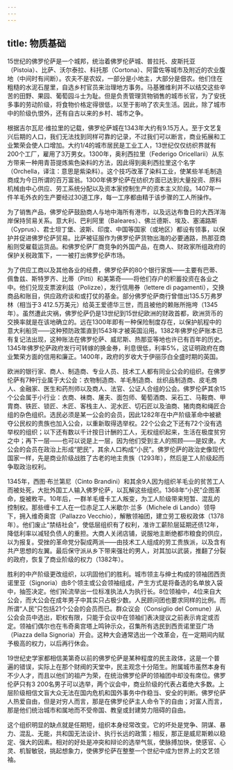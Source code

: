 ```yaml
---
---
---
```

title: 物质基础
---




15世纪的佛罗伦萨是一个城邦，统治着佛罗伦萨城、普拉托、皮斯托亚（Pistoia）、比萨、沃尔泰拉、科托那（Cortona）、阿雷佐等城市及附近的农业腹地（中间时有间断）。农夫不是农奴，一部分是小地主，大部分是佃农。他们住在粗糙的水泥石屋里，自选乡村官员来治理地方事务。马基雅维利并不以结交这些辛苦的田野、果园、葡萄园斗士为耻。但是负责管理货物销售的城市长官，为了安抚多事的劳动阶级，将食物价格定得很低，以至于影响了农夫生活。因此，除了城市中的阶级仇恨外，还有自古以来的乡村、城市之争。

根据吉尔瓦尼·维拉里的记载，佛罗伦萨城在1343年大约有9.15万人。至于文艺复兴后期的人口，我们无法找到同样可靠的记录，不过我们可以断言，商业拓展和工业繁荣会使人口增加。大约1/4的城市居民是工业工人，13世纪仅仅纺织界就有200个工厂，雇用了3万男女。1300年，奥利西拉里（Federigo Oricellarii）从东方带来一种用青苔提炼紫色染料的方法，因此得到奥利西拉里这个名字（Orchella，译注：意思是紫染料）。这个技巧改革了染料工业，使某些羊毛制造商成为今日所谓的百万富翁。1300年佛罗伦萨在纺织方面已达到大量投资、原料机械由中心供应、劳工系统分配以及资本家控制生产的资本主义阶段。1407年一件羊毛外衣的生产要经过30道工序，每一工序都由精于该步骤的工人所操作。

为了销售产品，佛罗伦萨鼓励商人与地中海所有港市，以及远达布鲁日的大西洋海岸保持贸易关系。意大利、巴利阿里（Baleares）、佛兰德斯、埃及、塞浦路斯（Cyprus）、君士坦丁堡、波斯、印度、中国等国家（或地区）都设有领事，以保护并促进佛罗伦萨贸易。比萨被征服作为佛罗伦萨货物出海的必要通路，热那亚商船则受雇载运货品。和佛罗伦萨厂商竞争的外国产品，在商人、财政家所组政府的保护关税政策下，一一被打出佛罗伦萨市场。

为了供应工商以及其他各业的经费，佛罗伦萨的80个银行家族——主要有巴蒂、佩鲁兹、斯特罗齐、比蒂（Pitti）和美第奇——将他们存户的积蓄投资在各业之中。他们兑现支票波利兹（Polizze），发行信用券（lettere di pagamenti），交换商品和账目，供应政府谈和或打仗的基金。部分佛罗伦萨商行曾借出135.5万弗罗林（相当于3 412.5万美元）给英王爱德华三世，而且被他的赖账所拖垮（1345年）。虽然遭此灾祸，佛罗伦萨仍是13世纪到15世纪欧洲的财政首都，欧洲货币的交换率就是在该地确立的。远在1300年即有一种保险制度存在，以保护航程中的意大利船货——这种预防政策直到1543年才被英国沿用。1382年佛罗伦萨账本已有复记法出现，这种账法在佛罗伦萨、威尼斯、热那亚等地也许已有百年的历史。1345年佛罗伦萨政府发行可转嫁的换金券，利息很低，利率5%，这证明政府在商业繁荣方面的信用和廉正。1400年，政府的岁收大于伊丽莎白全盛时期的英国。

欧洲的银行家、商人、制造商、专业人员、技术工人都有同业公会的组织。在佛罗伦萨有7种行业属于大公会：衣物制造商、羊毛制造商、丝织品制造商、皮毛商人、金融家、医生和药剂师以及商人、法官、公证人合组的公会。佛罗伦萨其余15个公会属于小行业：衣商、袜商、屠夫、面包师、葡萄酒商、采石工、马鞍商、甲胄商、铁匠、锁匠、木匠、客栈主人、泥水匠、切石匠以及油商、猪肉商和绳匠合组的杂色组织。选民必须是某一公会的会员，因此1282年在中产阶级革命中被褫夺公民权的贵族也加入公会，以重新取得选举权。22个公会之下还有72个没有选举权的组织；以下还有数以千计按日计酬的工人，无权组织起来，生活在极度贫穷之中；再下一层——也可以说是上一层，因为他们受到主人的照顾——是奴隶。大公会的会员在政治上形成“肥民”，其余人口构成“小民”。佛罗伦萨的政治史像现代国家一样，先是商业阶级战胜了古老的地主贵族（1293年），然后是工人阶级起而争取政治权利。

1345年，西图·布兰第尼（Cinto Brandini）和其余9人因为组织羊毛业的贫苦工人而被处死，大批外国工人输入佛罗伦萨，以瓦解这些组织。1368年“小民”企图革命，旋被敉平。10年后，一群羊毛缠卡工人叛变，为工人阶级带来短暂、混乱的控制权。那些缠卡工人在一位赤足工人米歇尔·兰多（Michele di Lando）领导下，拥入维奇奥宫（Pallazzo Vecchio），解散领袖团，建立劳工极权政体（1378年）。他们废止“禁结社会”，使低层组织有了权利，准许工薪阶层延期还债12年，降低利率以减轻负债人的重担。大商人关闭店铺，说服地主断绝都市粮食的供应，以为报复。受挫的革命党分裂成两派——由技术工人组成的劳工贵族派，以及含有共产思想的左翼。最后保守派从乡下带来强壮的男人，对其加以武装，推翻了分裂的政府，恢复了商业阶级的权力（1382年）。

胜利的中产阶级更改组织，以巩固他们的胜利。城市领主与绅士构成的领袖团西贡诺里亚（Signoria）由8个领主或公会领袖组成，产生方式是将备选的名单放入袋中，抽签决定。他们轮流举出一位标准执法人为执行长。8位领袖中，4位来自大公会，而大公会在成年男子中其实只占极少数。人民顾问团也要求同样的比例。而所谓“人民”只包括21个公会的会员而已。群众议会（Consiglio del Comune）从公会会员中选出，职权有限，只能于会议中在领袖们表决提议之前表示肯定或否定。领袖们偶尔也在韦奇奥宫塔上鸣钟示众，召集所有选民到西贡诺里亚广场（Piazza della Signoria）开会。这种大会通常选出一个改革会，在一定期间内赋予极高的权力，以后再行休会。

19世纪史学家都相信美第奇以前的佛罗伦萨是某种程度的民主政体，这是一个普遍的错误，实际上在那个财阀的天堂中，民主观念十分陌生。附属城市虽然本身有不少人才，而且以他们的祖产为荣，在统治佛罗伦萨的领袖团中却没有席位。佛罗伦萨只有3 200名男子可以选举，两个议会中，商业阶级的代表占着绝大多数。上层阶级相信文盲大众无法在国内危机和国外事务中作稳当、安全的判断。佛罗伦萨人热爱自由，但是对穷人而言，那是在佛罗伦萨主人命令下的自由；对富人而言，那是他们统治城市和属地而不受帝国、教皇或封建势力阻碍的自由。

这个组织明显的缺点就是任期短，组织本身经常改变。它的坏处是党争、阴谋、暴力、混乱、无能，共和国无法设计、执行长远的政策；相反，那正是威尼斯赖以稳定、强大的因素。相对的好处是冲突和辩论的选举气氛，使脉搏加快，使感官、心灵、机智敏锐，挑起想象力，使佛罗伦萨在整整一个世纪中成为世界上的文艺领袖。